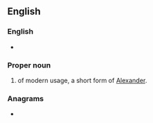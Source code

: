 ==English==

===English===
* {{a|GenAm}} {{IPA|/ˈzæn.dɚ/|lang=en}}

===Proper noun===
{{en-proper noun}}

# {{given name|male|from=Ancient Greek}} of modern usage, a short form of [[Alexander]].

===Anagrams===
* {{anagrams|en|a=adenrx|xerand}}